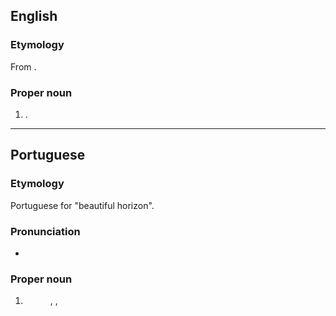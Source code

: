 ==English==
{{wikipedia}}

===Etymology===
From {{bor|en|pt|Belo Horizonte||Beautiful Horizon}}.

===Proper noun===
{{en-proper noun|head=Belo Horizonte}}

# {{place|en|municipality/state capital|s/Minas Gerais|c/Brazil}}.

----

==Portuguese==

===Etymology===
Portuguese for "beautiful horizon".

===Pronunciation===
{{pt-IPA|br=Bélo Horizonte,Bèl'orizonte}}
* {{audio|pt|Pt-br Belo Horizonte.ogg|Audio (BR)}}

===Proper noun===
{{pt-proper noun|head=[[belo|Belo]] [[horizonte|Horizonte]]}}

# {{place|pt|municipality/state capital|s/Minas Gerais|c/Brazil|t=Belo Horizonte}}
#: {{syn|pt|BH}} {{gloss|abbreviation}}, {{syn|pt|Beagá}} {{gloss|from spelling out the abbreviation}}, {{syn|pt|Belzonte}} {{gloss|dated}}